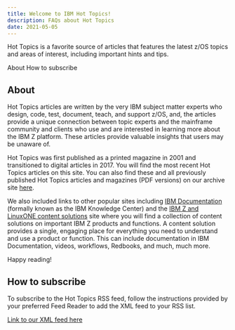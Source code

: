 ```yaml
---
title: Welcome to IBM Hot Topics! 
description: FAQs about Hot Topics
date: 2021-05-05
---
```



<PageDescription>

Hot Topics is a favorite source of articles that features the latest z/OS topics and areas of interest, including important hints and tips.

</PageDescription>

<AnchorLinks>
  <AnchorLink>About</AnchorLink>
  <AnchorLink>How to subscribe</AnchorLink>
</AnchorLinks>

## About

Hot Topics articles are written by the very IBM subject matter experts who design, code, test, document, teach, and support z/OS, and, the articles provide a unique connection between topic experts and the mainframe community and clients who use and are interested in learning more about the IBM Z platform. These articles provide valuable insights that users may be unaware of.

Hot Topics was first published as a printed magazine in 2001 and transitioned to digital articles in 2017. You will find the most recent Hot Topics articles on this site. You can also find these and all previously published Hot Topics articles and magazines (PDF versions) on our archive site [here](https://www-01.ibm.com/servers/resourcelink/svc00100.nsf/pages/zosHotTopics?OpenDocument).

We also included links to other popular sites including [IBM Documentation](https://www.ibm.com/docs/en) (formally known as the IBM Knowledge Center) and the [IBM Z and LinuxONE content solutions](https://www.ibm.com/support/z-content-solutions/) site where you will find a collection of content solutions on important IBM Z products and functions. A content solution provides a single, engaging place for everything you need to understand and use a product or function. This can include documentation in IBM Documentation, videos, workflows, Redbooks, and much, much more.

Happy reading!

## How to subscribe

To subscribe to the Hot Topics RSS feed, follow the instructions provided by your preferred Feed Reader to add the XML feed to your RSS list.

[Link to our XML feed here](/rss.xml)


